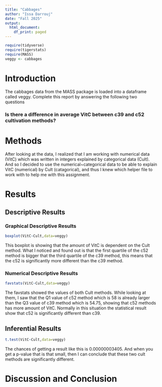 ```yaml
---
title: "Cabbages"
author: "Issa Darrouj"
date: "Fall 2025"
output:
  html_document:
    df_print: paged
---
```


```r
require(tidyverse)
require(tigerstats)
require(MASS)
veggy <- cabbages
```

# Introduction

<!--In this section you explain what you are trying to show.  Where did the data come from?  What is the research or other question you are trying to answer?!-->
 The cabbages data from the MASS package is loaded into a dataframe called veggy. Complete this report by answering the following two questions  
 
### Is there a difference in average VitC between c39 and c52 cultivation methods?  

# Methods

<!--Decide on your methods:  use "variable analysis" or other appropriate descriptors.  Make sure to choose at least one graphical method and at least one numerical method.!-->

After looking at the data, I realized that I am working with numerical data (VitC) which was written in integers explained by categorical data (Cult). And so I decided to use the numerical~categorical data to be able to explain VitC (numerical) by Cult (catagorical), and thus I knew which helper file to work with to help me with this assignment.

# Results

<!--Divide this section into two sub-sections:  One for your descriptive  results and one for your inferential results.!-->

## Descriptive Results

### Graphical Descriptive Results

<!--Graphical results here.  Make sure to show your code.  Provide appropriate labels for axes, giving units if possible, and provide a good title for the graph, too.  Use the graphical results to describe the patterns if any that exist in the data as focused toward the research question!-->

```r
boxplot(VitC~Cult,data=veggy)
```

This boxplot is showing that the amount of VitC is dependent on the Cult method. What I noticed and found out is that the first quartile of the c52 method is bigger that the third quartile of the c39 method, this means that the c52 is significantly more different than the c39 method.  

### Numerical Descriptive Results

<!--Numerical results go here. Use the numerical results to describe the patterns if any that exist in the data as focused toward the research question!-->

```r
favstats(VitC~Cult,data=veggy)
```

The favstats showed the values of both Cult methods. While looking at them, I saw that the Q1 value of c52 method which is 58 is already larger than the Q3 value of c39 method which is 54.75, showing that c52 methods has more amount of VitC. Normally in this situation the statistical result show that c52 is significantly different than c39. 

## Inferential Results

<!--State hypothesis clearly.  Make sure your discussion of the inferential test covers all the aspects that the test output produces, such as test statistic, p-value etc.  Make a decision about the null hypothesis, explain the assumptions on which the selected test/procedure was based, and why the chosen procedure satisfys the assumptions and is appropriate to answer the research question!-->

```r
t.test(VitC~Cult,data=veggy)
```

The chances of getting a result like this is 0.00000003405. And when you get a p-value that is that small, then I can conclude that these two cult methods are significantly different.

# Discussion and Conclusion

<!--Discussion and conclusion here.  If you found a relationship be sure to consider whether the relationship occurs because one of the variavbles causes the other, or whether they perhasps are related for some other reason.  Watch the chapter 6 videos from the GeorgeTown videos collection.!-->
